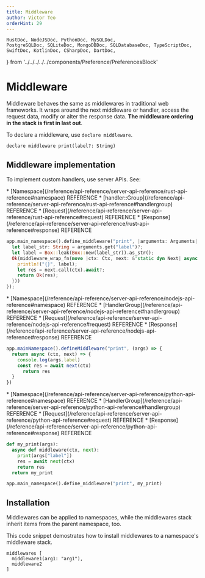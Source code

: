 ```yaml
---
title: Middleware
author: Victor Teo
orderHint: 29
---
```


    RustDoc, NodeJSDoc, PythonDoc, MySQLDoc,
    PostgreSQLDoc, SQLiteDoc, MongoDBDoc, SQLDatabaseDoc, TypeScriptDoc,
    SwiftDoc, KotlinDoc, CSharpDoc, DartDoc,
} from '../../../../../components/Preference/PreferencesBlock'

# Middleware

Middleware behaves the same as middlewares in traditional web frameworks. It 
wraps around the next middleware or handler, access the request data, modify
 or alter the response data. **The middleware ordering in the stack is first in 
 last out**.

To declare a middleware, use `declare middleware`.

```teo
declare middleware print(label?: String)
```

## Middleware implementation

To implement custom handlers, use server APIs. See:

<RustDoc>
* [Namespace](/reference/api-reference/server-api-reference/rust-api-reference#namespace)
<span className="concept">REFERENCE</span>
* [handler::Group](/reference/api-reference/server-api-reference/rust-api-reference#handlergroup)
<span className="concept">REFERENCE</span>
* [Request](/reference/api-reference/server-api-reference/rust-api-reference#request)
<span className="concept">REFERENCE</span>
* [Response](/reference/api-reference/server-api-reference/rust-api-reference#response)
<span className="concept">REFERENCE</span>

```rust showLineNumbers
app.main_namespace().define_middleware("print", |arguments: Arguments| async move {
  let label_str: String = arguments.get("label")?;
  let label = Box::leak(Box::new(label_str)).as_str();
  Ok(middleware_wrap_fn(move |ctx: Ctx, next: &'static dyn Next| async move {
    println!("{}", label);
    let res = next.call(ctx).await?;
    return Ok(res);
  }))
});
```
</RustDoc>
<NodeJSDoc>
* [Namespace](/reference/api-reference/server-api-reference/nodejs-api-reference#namespace)
<span className="concept">REFERENCE</span>
* [HandlerGroup](/reference/api-reference/server-api-reference/nodejs-api-reference#handlergroup)
<span className="concept">REFERENCE</span>
* [Request](/reference/api-reference/server-api-reference/nodejs-api-reference#request)
<span className="concept">REFERENCE</span>
* [Response](/reference/api-reference/server-api-reference/nodejs-api-reference#response)
<span className="concept">REFERENCE</span>

```ts showLineNumbers
app.mainNamespace().defineMiddleware("print", (args) => {
  return async (ctx, next) => {
    console.log(args.label)
    const res = await next(ctx)
      return res
  }
})
```
</NodeJSDoc>
<PythonDoc>
* [Namespace](/reference/api-reference/server-api-reference/python-api-reference#namespace)
<span className="concept">REFERENCE</span>
* [HandlerGroup](/reference/api-reference/server-api-reference/python-api-reference#handlergroup)
<span className="concept">REFERENCE</span>
* [Request](/reference/api-reference/server-api-reference/python-api-reference#request)
<span className="concept">REFERENCE</span>
* [Response](/reference/api-reference/server-api-reference/python-api-reference#response)
<span className="concept">REFERENCE</span>

```python showLineNumbers
def my_print(args):
  async def middleware(ctx, next):
    print(args["label"])
    res = await next(ctx)
    return res
  return my_print

app.main_namespace().define_middleware("print", my_print)
```
</PythonDoc>

## Installation

Middlewares can be applied to namespaces, while the middlewares stack inherit
items from the parent namespace, too.

This code snippet demostrates how to install middlewares to a namespace's 
middleware stack.

```teo
middlewares [
  middleware1(arg1: "arg1"), 
  middleware2
]
```

<PrevNext />
